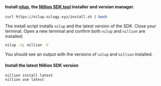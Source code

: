 #### Install [nilup](/nilup), the [Nillion SDK tool](/nillion-sdk-and-tools#nillion-sdk-tools) installer and version manager.

```bash
curl https://nilup.nilogy.xyz/install.sh | bash
```

The install script installs `nilup` and the latest version of the SDK. Close your terminal. Open a
new terminal and confirm both `nilup` and `nillion` are installed:

```bash
nilup -V; nillion -V
```

You should see an output with the versions of `nilup` and `nillion` installed.

#### Install the latest Nillion SDK version

```
nillion install latest
nillion use latest
```